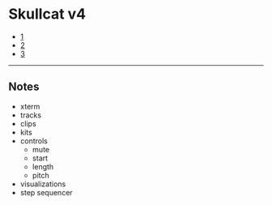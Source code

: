 

# Skullcat v4

- [1](/1)
- [2](/2)
- [3](/3)

---

## Notes

- xterm
- tracks
- clips
- kits
- controls
  - mute
  - start
  - length
  - pitch
- visualizations
- step sequencer



